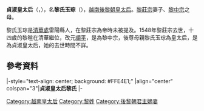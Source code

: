 '''貞淑皇太后'''（{{vie|v='''Trinh Thụch Hoàng Thái hậu'''|hn=貞淑皇太后}}，{{bd|？||？|（某年農曆六月二十九）<ref name=lcd>《黎朝帝王事業》·[http://lib.nomfoundation.org/collection/1/volume/814/page/19 黎朝列聖睿號陵所忌辰]</ref><ref name=lcxzlz>《歷朝憲章類誌》〈卷二十一·禮儀誌·太廟殿奉事各位〉</ref>}}），名'''黎氏玉琮'''（{{vie|v='''Lê Thị Ngọc Tông'''|hn=黎氏玉琮}}），[[越南|越南]][[後黎朝|後黎朝]][[皇太后|皇太后]]。[[黎莊宗|黎莊宗]]妻子、[[後黎中宗|黎中宗]]之母。

黎氏玉琮是[[清華處|清華處]]雷陽縣人，在黎莊宗為帝時未被提及。1548年黎莊宗去世，十四歲的黎暄在清華繼位，改元[[順平_(後黎中宗)|順平]]，是為黎中宗，後尊母親黎氏玉琮為皇太后，是為貞淑皇太后，她的去世時間不詳。

==參考資料==
{{reflist}}

{{start box}}
|-style="text-align: center; background: #FFE4E1;"
|align="center" colspan="3"|'''貞淑皇太后黎氏'''
|- 
{{s-before|[[范氏玉瓊|嘉慶皇太后范氏]]}}
{{s-title|[[:Category:越南皇太后|越南後黎朝皇太后]]|1548年—？}} 
{{s-after|[[阮氏玉縷|嗣欽皇太后阮氏]]}} 
{{end box}}

{{後黎朝皇后}}

[[Category:越南皇太后|Category:越南皇太后]]
[[Category:黎姓|Category:黎姓]]
[[Category:後黎朝君主嫡妻|Category:後黎朝君主嫡妻]]